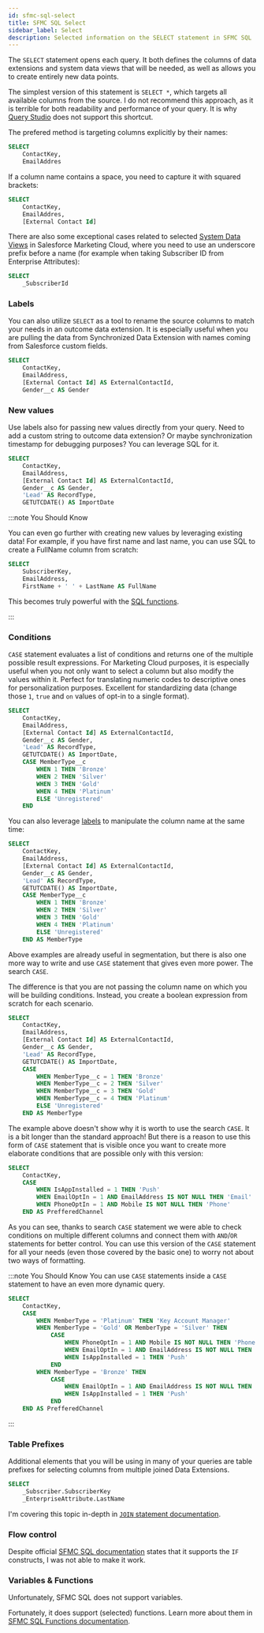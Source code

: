 ```yaml
---
id: sfmc-sql-select
title: SFMC SQL Select
sidebar_label: Select
description: Selected information on the SELECT statement in SFMC SQL
---
```



<LeadText content='Selected information on the SELECT statement in SFMC SQL' />

The `SELECT` statement opens each query. It both defines the columns of data extensions and system data views that will be needed, as well as allows you to create entirely new data points.

The simplest version of this statement is `SELECT *`, which targets all available columns from the source. I do not recommend this approach, as it is terrible for both readability and performance of your query. It is why [Query Studio](sfmc-sql-basics#query-studio) does not support this shortcut.

The prefered method is targeting columns explicitly by their names:

```sql
SELECT
    ContactKey,
    EmailAddres
```

If a column name contains a space, you need to capture it with squared brackets:

```sql {4}
SELECT
    ContactKey,
    EmailAddres,
    [External Contact Id]
```

There are also some exceptional cases related to selected [System Data Views](sfmc-sql-system-data-views) in Salesforce Marketing Cloud, where you need to use an underscore prefix before a name (for example when taking Subscriber ID from Enterprise Attributes):

```sql {2}
SELECT
    _SubscriberId
```

### Labels

You can also utilize `SELECT` as a tool to rename the source columns to match your needs in an outcome data extension. It is especially useful when you are pulling the data from Synchronized Data Extension with names coming from Salesforce custom fields.

```sql {4-5}
SELECT
    ContactKey,
    EmailAddress,
    [External Contact Id] AS ExternalContactId,
    Gender__c AS Gender
```

### New values

Use labels also for passing new values directly from your query. Need to add a custom string to outcome data extension? Or maybe synchronization timestamp for debugging purposes? You can leverage SQL for it.

```sql {6} title="Add custom column labaled 'ImportDate' with value equal to the UTC time of the script execution for each record"
SELECT
    ContactKey,
    EmailAddress,
    [External Contact Id] AS ExternalContactId,
    Gender__c AS Gender,
    'Lead' AS RecordType,
    GETUTCDATE() AS ImportDate
```

:::note You Should Know

You can even go further with creating new values by leveraging existing data! For example, if you have first name and last name, you can use SQL to create a FullName column from scratch:

```sql {4}
SELECT
    SubscriberKey,
    EmailAddress,
    FirstName + ' ' + LastName AS FullName
```

This becomes truly powerful with the [SQL functions](sfmc-sql-functions).

:::

### Conditions

`CASE` statement evaluates a list of conditions and returns one of the multiple possible result expressions. For Marketing Cloud purposes, it is especially useful when you not only want to select a column but also modify the values within it. Perfect for translating numeric codes to descriptive ones for personalization purposes. Excellent for standardizing data (change those `1`, `true` and `on` values of opt-in to a single format).

```sql {7-13}
SELECT
    ContactKey,
    EmailAddress,
    [External Contact Id] AS ExternalContactId,
    Gender__c AS Gender,
    'Lead' AS RecordType,
    GETUTCDATE() AS ImportDate,
    CASE MemberType__c
        WHEN 1 THEN 'Bronze'
        WHEN 2 THEN 'Silver'
        WHEN 3 THEN 'Gold'
        WHEN 4 THEN 'Platinum'
        ELSE 'Unregistered'
    END
```

You can also leverage [labels](#labels) to manipulate the column name at the same time:

```sql {13}
SELECT
    ContactKey,
    EmailAddress,
    [External Contact Id] AS ExternalContactId,
    Gender__c AS Gender,
    'Lead' AS RecordType,
    GETUTCDATE() AS ImportDate,
    CASE MemberType__c
        WHEN 1 THEN 'Bronze'
        WHEN 2 THEN 'Silver'
        WHEN 3 THEN 'Gold'
        WHEN 4 THEN 'Platinum'
        ELSE 'Unregistered'
    END AS MemberType
```

Above examples are already useful in segmentation, but there is also one more way to write and use `CASE` statement that gives even more power. The search `CASE`.

The difference is that you are not passing the column name on which you will be building conditions. Instead, you create a boolean expression from scratch for each scenario.

```sql {7-13} title="The same Query as the previous one, but written with Search Case"
SELECT
    ContactKey,
    EmailAddress,
    [External Contact Id] AS ExternalContactId,
    Gender__c AS Gender,
    'Lead' AS RecordType,
    GETUTCDATE() AS ImportDate,
    CASE
        WHEN MemberType__c = 1 THEN 'Bronze'
        WHEN MemberType__c = 2 THEN 'Silver'
        WHEN MemberType__c = 3 THEN 'Gold'
        WHEN MemberType__c = 4 THEN 'Platinum'
        ELSE 'Unregistered'
    END AS MemberType
```

The example above doesn't show why it is worth to use the search `CASE`. It is a bit longer than the standard approach! But there is a reason to use this form of `CASE` statement that is visible once you want to create more elaborate conditions that are possible only with this version:

```sql {3-7} title="Lets calculate what channel we should use in our campaign for a given user"
SELECT
    ContactKey,
    CASE
        WHEN IsAppInstalled = 1 THEN 'Push'
        WHEN EmailOptIn = 1 AND EmailAddress IS NOT NULL THEN 'Email'
        WHEN PhoneOptIn = 1 AND Mobile IS NOT NULL THEN 'Phone'
    END AS PrefferedChannel
```

As you can see, thanks to search `CASE` statement we were able to check conditions on multiple different columns and connect them with `AND`/`OR` statements for better control. You can use this version of the `CASE` statement for all your needs (even those covered by the basic one) to worry not about two ways of formatting.

:::note You Should Know
You can use `CASE` statements inside a `CASE` statement to have an even more dynamic query.

```sql {3-16} title="Let's add another dimension of membership level to differentiate available channels"
SELECT
    ContactKey,
    CASE
        WHEN MemberType = 'Platinum' THEN 'Key Account Manager'
        WHEN MemberType = 'Gold' OR MemberType = 'Silver' THEN
            CASE
                WHEN PhoneOptIn = 1 AND Mobile IS NOT NULL THEN 'Phone'
                WHEN EmailOptIn = 1 AND EmailAddress IS NOT NULL THEN 'Email'
                WHEN IsAppInstalled = 1 THEN 'Push'
            END
        WHEN MemberType = 'Bronze' THEN
            CASE
                WHEN EmailOptIn = 1 AND EmailAddress IS NOT NULL THEN 'Email'
                WHEN IsAppInstalled = 1 THEN 'Push'
            END
    END AS PrefferedChannel
```

:::

### Table Prefixes

Additional elements that you will be using in many of your queries are table prefixes for selecting columns from multiple joined Data Extensions.

```sql {2-3}
SELECT
    _Subscriber.SubscriberKey
    _EnterpriseAttribute.LastName
```

I'm covering this topic in-depth in [`JOIN` statement documentation](sfmc-sql-join#table-name-prefix).

### Flow control

Despite official [SFMC SQL documentation](https://help.salesforce.com/articleView?id=mc_as_sql_reference.htm&type=5) states that it supports the `IF` constructs, I was not able to make it work.

### Variables & Functions

Unfortunately, SFMC SQL does not support variables.

Fortunately, it does support (selected) functions. Learn more about them in [SFMC SQL Functions documentation](sfmc-sql-functions).